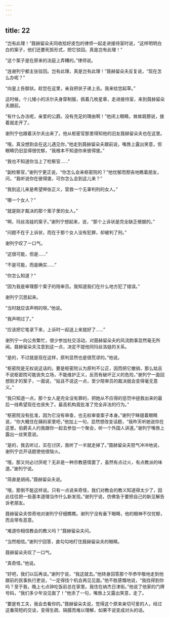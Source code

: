```yaml
---
---
---
```

title: 22
---




“岂有此理！”聂赫留朵夫同收拾好皮包的律师一起走进接待室时说，“这样明明白白的案子，他们还要死抠形式，把它驳回。真是岂有此理！”

“这个案子是在原来的法庭上弄糟的。”律师说。

“连谢列宁都主张驳回。岂有此理，真是岂有此理！”聂赫留朵夫反复说，“现在怎么办呢？”

“向皇上告御状。趁您在这里，亲自把状子递上去。我来给您起草。”

这时候，个儿矮小的沃尔夫身穿制服，佩着几枚星章，走进接待室，来到聂赫留朵夫跟前。

“有什么办法呢，亲爱的公爵。没有充足的理由啊！”他闭上眼睛，耸耸肩膀说，接着就走开了。

谢列宁也跟着沃尔夫出来了。他从枢密官那里得知他的旧友聂赫留朵夫也在这里。

“哦，真没想到会在这儿遇见你，”他走到聂赫留朵夫跟前说，嘴唇上露出笑意，但眼睛仍旧显得很忧郁，“我根本不知道你来彼得堡。”

“我也不知道你当上了检察官……”

“副检察官，”谢列宁更正说，“你怎么会来枢密院的？”他忧郁而颓丧地瞧着朋友，问，“我听说你在彼得堡，可你怎么会到这儿来？”

“我到这儿来是希望伸张正义，营救一个无辜判刑的女人。”

“哪一个女人？”

“就是刚才裁决的那个案子里的女人。”

“啊，玛丝洛娃的案子。”谢列宁想起来，说，“那个上诉状是完全缺乏根据的。”

“问题不在于上诉状，而在于那个女人没有犯罪，却被判了刑。”

谢列宁叹了一口气。

“这很可能，但是……”

“不是可能，而是确实……”

“你怎么知道？”

“因为我是审理那个案子的陪审员。我知道我们在什么地方犯了错误。”

谢列宁沉思起来。

“当时就应该声明的呀。”他说。

“我声明过了。”

“应该把它笔录下来，上诉时一起送上来就好了……”

谢列宁一向公务繁忙，很少参加社交活动，对聂赫留朵夫的风流韵事显然毫无所闻。聂赫留朵夫注意到这一点，决定不提他同玛丝洛娃的关系。

“是的，不过就是现在这样，原判显然也是很荒谬的。”他说。

“枢密院是无权说这话的。要是枢密院认为原判不公正，因而把它撤销，那么姑且不说枢密院可能丧失立场，不能维护正义，反而有破坏正义的危险，”谢列宁一面回想刚才的案子，一面说，“姑且不说这一点，至少陪审员的裁决就会变得毫无意义。”

“我只知道一点，那个女人是完全没有罪的，把她从不应得的惩罚中拯救出来的最后一线希望现在也丧失了。最高机构竟批准了完全非法的行为。”

“枢密院没有批准，因为它没有审查，也无权审查案子本身。”谢列宁眯缝着眼睛说，“你大概住在姨妈家里吧，”他加上一句，显然想改变话题，“我昨天听她说你在这里。伯爵夫人约我跟你一起去参加一个聚会，听一个外国人讲道。”谢列宁嘴唇上露出一丝笑意说。

“是的，我去听过，实在讨厌，我听了一半就走掉了。”聂赫留朵夫怒气冲冲地说，谢列宁岔开话题使他很恼火。

“哦，那又何必讨厌呢？无非是一种宗教感情罢了，虽然有点过火，有点教派的味道。”谢列宁说。

“简直是胡闹。”聂赫留朵夫说。

“哦，那倒不能这样说。只有一点说来奇怪，我们对教会的教义知道得太少了，因此往往把一些基本道理当作什么新发现。”谢列宁说，仿佛急于要把自己的新见解告诉老朋友。

聂赫留朵夫惊奇地对谢列宁仔细瞧瞧。谢列宁没有垂下眼睛，他的眼神不仅忧郁，而且带有恶意。

“难道你相信教会的教义吗？”聂赫留朵夫问。

“当然相信。”谢列宁回答，直勾勾地盯住聂赫留朵夫的眼睛。

聂赫留朵夫叹了一口气。

“真奇怪。”他说。

“好吧，我们以后再谈。”谢列宁说，“我这就去。”他转身回答那个毕恭毕敬地走到他跟前的民事执行吏说，“一定得找个机会再见见面。”他不胜感慨地说，“我找得到你吗？至于我，晚上七点钟吃饭前总在家里。我住在纳杰日津街。”他说了他家的门牌号码，“我们多少年没见面了！”他添了一句，嘴唇上又露出笑意，走了。

“要是有工夫，我会去看你的。”聂赫留朵夫说，觉得这个原来亲切可爱的人，经过这番简短的交谈，变得生疏、隔膜而难以理解，如果不说变成对头的话。